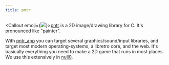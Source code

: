 ```yaml
---
title: pntr
---
```



<Callout emoji={<img src='https://github.com/RobLoach/pntr/raw/master/examples/resources/logo-55x55.png' className='h-10 w-10 !m-0' />}>[pntr](https://github.com/robloach/pntr) is a 2D image/drawing library for C. It's pronounced like "painter".</Callout>

With [pntr_app](https://github.com/robloach/pntr_app) you can target several graphics/sound/input libraries, and target most modern operating-systems, a libretro core, and the web. It's basically everything you need to make a 2D game that runs in most places. We use this extensively in [null0](null0).
